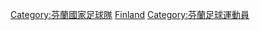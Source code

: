 [[Category:芬蘭國家足球隊|Category:芬蘭國家足球隊]]
[[Category:國家足球隊球員|Finland]]
[[Category:芬蘭足球運動員|Category:芬蘭足球運動員]]
